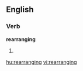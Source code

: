 
==English==

===Verb===
'''rearranging'''

# {{present participle of|[[rearrange]]}}

[[hu:rearranging]]
[[vi:rearranging]]